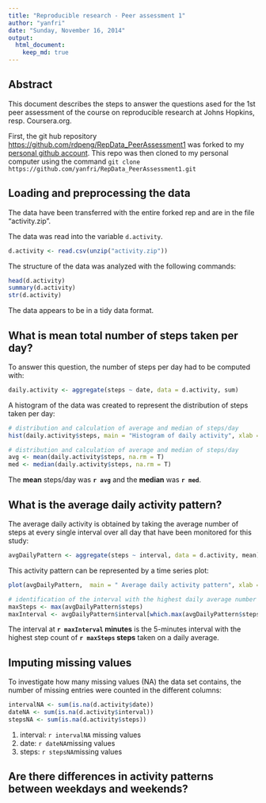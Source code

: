 ```yaml
---
title: "Reproducible research - Peer assessment 1"
author: "yanfri"
date: "Sunday, November 16, 2014"
output: 
  html_document:
    keep_md: true
---
```


## Abstract

This document describes the steps to answer the questions ased for the 1st peer assessment of the course on reproducible research at Johns Hopkins, resp. Coursera.org.

First, the git hub repository [https://github.com/rdpeng/RepData_PeerAssessment1](https://github.com/rdpeng/RepData_PeerAssessment1) was forked to my [personal github account](https://github.com/yanfri/RepData_PeerAssessment1). This repo was then cloned to my personal computer using the command `git clone https://github.com/yanfri/RepData_PeerAssessment1.git`

## Loading and preprocessing the data
The data have been transferred with the entire forked rep and are in the file "activity.zip".

The data was read into the variable `d.activity`.
```r
d.activity <- read.csv(unzip("activity.zip"))
```

The structure of the data was analyzed with the following commands:
```r
head(d.activity)
summary(d.activity)
str(d.activity)
```

The data appears to be in a tidy data format.

## What is mean total number of steps taken per day?
To answer this question, the number of steps per day had to be computed with:

```r
daily.activity <- aggregate(steps ~ date, data = d.activity, sum)
```

A histogram of the data was created to represent the distribution of steps taken per day:
```r
# distribution and calculation of average and median of steps/day
hist(daily.activity$steps, main = "Histogram of daily activity", xlab = "daily activity (in step counts)")
```

```r
# distribution and calculation of average and median of steps/day
avg <- mean(daily.activity$steps, na.rm = T)
med <- median(daily.activity$steps, na.rm = T)
```

The **mean** steps/day was **`r avg`** and the **median** was **`r med`**.


## What is the average daily activity pattern?

The average daily activity is obtained by taking the average number of steps at every single interval over all day that have been monitored for this study:
```r
avgDailyPattern <- aggregate(steps ~ interval, data = d.activity, mean)
```

This activity pattern can be represented by a time series plot:
```r
plot(avgDailyPattern,  main = " Average daily activity pattern", xlab = "interval ID", ylab = "average step counts", type = "l")

# identification of the interval with the highest daily average number of steps
maxSteps <- max(avgDailyPattern$steps)
maxInterval <- avgDailyPattern$interval[which.max(avgDailyPattern$steps)]
```

The interval at **`r maxInterval` minutes** is the 5-minutes interval with the highest step count of **`r maxSteps` steps** taken on a daily average. 


## Imputing missing values

To investigate how many missing values (NA) the data set contains, the number of missing entries were counted in the different columns:

```r
intervalNA <- sum(is.na(d.activity$date))
dateNA <- sum(is.na(d.activity$interval))
stepsNA <- sum(is.na(d.activity$steps))
```

1. interval: `r intervalNA` missing values
 2. date: `r dateNA`missing values
 3. steps: `r stepsNA`missing values


## Are there differences in activity patterns between weekdays and weekends?



